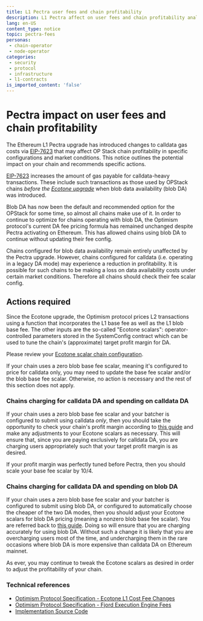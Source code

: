 ```yaml
---
title: L1 Pectra user fees and chain profitability
description: L1 Pectra affect on user fees and chain profitability analysis
lang: en-US
content_type: notice
topic: pectra-fees
personas:
 - chain-operator
 - node-operator
categories:
 - security
 - protocol
 - infrastructure
 - l1-contracts
is_imported_content: 'false'
---
```



# Pectra impact on user fees and chain profitability

The Ethereum L1 Pectra upgrade has introduced changes to calldata gas costs via [EIP-7623](https://eips.ethereum.org/EIPS/eip-7623) that may affect OP Stack chain profitability in specific configurations and market conditions. This notice outlines the potential impact on your chain and recommends specific actions.

[EIP-7623](https://eips.ethereum.org/EIPS/eip-7623) increases the amount of gas payable for calldata-heavy transactions. These include such transactions as those used by OPStack chains *before the [Ecotone upgrade](https://specs.optimism.io/protocol/ecotone/overview.html)* when blob data availability (blob DA) was introduced.

Blob DA has now been the default and recommended option for the OPStack for some time, so almost all chains make use of it. In order to continue to optimize for chains operating with blob DA, the Optimism protocol's current DA fee pricing formula has remained unchanged despite Pectra activating on Ethereum. This has allowed chains using blob DA to continue without updating their fee config.

Chains configured for blob data availability remain entirely unaffected by the Pectra upgrade. However, chains configured for calldata (i.e. operating in a legacy DA mode) may experience a reduction in profitability. It is possible for such chains to be making a loss on data availability costs under certain market conditions. Therefore all chains should check their fee scalar config.

## Actions required

Since the Ecotone upgrade, the Optimism protocol prices L2 transactions using a function that incorporates the L1 base fee as well as the L1 blob base fee. The other inputs are the so-called "Ecotone scalars": operator-controlled parameters stored in the SystemConfig contract which can be used to tune the chain's (approximate) target profit margin for DA.

Please review your [Ecotone scalar chain configuration](/operators/chain-operators/management/blobs). 

<Callout type="info">
If your chain uses a zero blob base fee scalar, meaning it's configured to price for calldata only, you may need to update the base fee scalar and/or the blob base fee scalar. Otherwise, no action is necessary and the rest of this section does not apply.
</Callout>

### Chains charging for calldata DA and spending on calldata DA
If your chain uses a zero blob base fee scalar and your batcher is configured to submit using calldata *only*, then you should take the opportunity to check your chain's profit margin according to [this guide](/operators/chain-operators/management/blobs) and make any adjustments to your Ecotone scalars as necessary. This will ensure that, since you are paying exclusively for calldata DA, you are charging users appropriately such that your target profit margin is as desired.

If your profit margin was perfectly tuned before Pectra, then you should scale your base fee scalar by 10/4.

### Chains charging for calldata DA and spending on blob DA
If your chain uses a zero blob base fee scalar and your batcher is configured to submit using blob DA, or configured to automatically choose the cheaper of the two DA modes, then you should adjust your Ecotone scalars for blob DA pricing (meaning a nonzero blob base fee scalar). You are referred back to [this guide](/operators/chain-operators/management/blobs). Doing so will ensure that you are charging accurately for using blob DA. Without such a change it is likely that you are overcharging users most of the time, and undercharging them in the rare occasions where blob DA is more expensive than calldata DA on Ethereum mainnet.

As ever, you may continue to tweak the Ecotone scalars as desired in order to adjust the profitability of your chain.

### Technical references

*   [Optimism Protocol Specification - Ecotone L1 Cost Fee Changes](https://specs.optimism.io/protocol/exec-engine.html#ecotone-l1-cost-fee-changes-eip-4844-da)
*   [Optimism Protocol Specification - Fjord Execution Engine Fees](https://specs.optimism.io/protocol/fjord/exec-engine.html#fees)
*   [Implementation Source Code](https://github.com/ethereum-optimism/op-geth/blob/3d7afdc2701b74c5987e31521e2c336c4511afdf/core/types/rollup_cost.go#L527)
